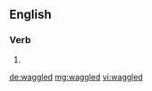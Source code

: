 ==English==

===Verb===
{{head|en|verb form}}

# {{en-past of|waggle}}

[[de:waggled]]
[[mg:waggled]]
[[vi:waggled]]